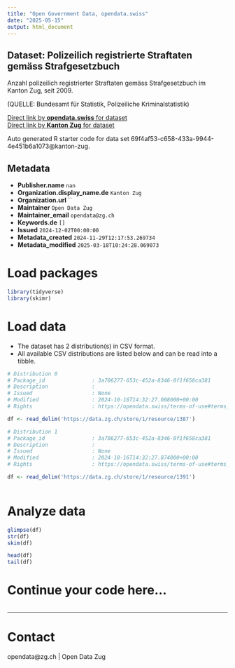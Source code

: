 ```yaml
---
title: "Open Government Data, opendata.swiss"
date: "2025-05-15"
output: html_document
---
```


## Dataset: Polizeilich registrierte Straftaten gemäss Strafgesetzbuch

Anzahl polizeilich registrierter Straftaten gemäss Strafgesetzbuch im Kanton Zug,  seit 2009.

(QUELLE: Bundesamt für Statistik, Polizeiliche Kriminalstatistik)

[Direct link by **opendata.swiss** for dataset](https://opendata.swiss/de/dataset/polizeilich-registrierte-straftaten-gemass-strafgesetzbuch)<br>
[Direct link by **Kanton Zug** for dataset](https://www.zg.ch/behoerden/gesundheitsdirektion/statistikfachstelle/themen/19-oeffentliche-sicherheit/kriminalitaet-und-rechtspflege)

Auto generated R starter code for data set 69f4af53-c658-433a-9944-4e451b6a1073@kanton-zug.

## Metadata

- **Publisher.name** `nan`
- **Organization.display_name.de** `Kanton Zug`
- **Organization.url** ``
- **Maintainer** `Open Data Zug`
- **Maintainer_email** `opendata@zg.ch`
- **Keywords.de** `[]`
- **Issued** `2024-12-02T00:00:00`
- **Metadata_created** `2024-11-29T12:17:53.269734`
- **Metadata_modified** `2025-03-18T10:24:28.069073`


# Load packages

```r

library(tidyverse)
library(skimr)

```

# Load data

-   The dataset has 2 distribution(s) in CSV format.
-   All available CSV distributions are listed below and can be read into a tibble.

```r

# Distribution 0
# Package_id               : 3a706277-653c-452a-8346-0f1f658ca381
# Description              : 
# Issued                   : None
# Modified                 : 2024-10-16T14:32:27.008000+00:00
# Rights                   : https://opendata.swiss/terms-of-use#terms_by

df <- read_delim('https://data.zg.ch/store/1/resource/1387')

# Distribution 1
# Package_id               : 3a706277-653c-452a-8346-0f1f658ca381
# Description              : 
# Issued                   : None
# Modified                 : 2024-10-16T14:32:27.874000+00:00
# Rights                   : https://opendata.swiss/terms-of-use#terms_by

df <- read_delim('https://data.zg.ch/store/1/resource/1391')



```

# Analyze data

```r

glimpse(df)
str(df)
skim(df)

head(df)
tail(df)

```

# Continue your code here...

```r

```

------------------------------------------------------------------------

# Contact

opendata@zg.ch | Open Data Zug
